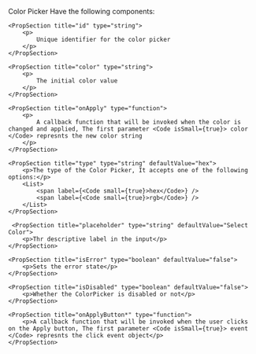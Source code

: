 
<PackageInstallGuide packageName="@wpmudev/sui-color-picker" />

<Section title="Props" border={true}>
	<p>Color Picker Have the following components:</p>

	<PropSection title="id" type="string">
		<p>
			Unique identifier for the color picker
		</p>
    </PropSection>

	<PropSection title="color" type="string">
		<p>
			The initial color value
		</p>
    </PropSection>

    <PropSection title="onApply" type="function">
    	<p>
    		A callback function that will be invoked when the color is changed and applied, The first parameter <Code isSmall={true}> color </Code> represnts the new color string
    	</p>
    </PropSection>

    <PropSection title="type" type="string" defaultValue="hex">
    	<p>The type of the Color Picker, It accepts one of the following options:</p>
    	<List>
    		<span label={<Code small={true}>hex</Code>} />
    		<span label={<Code small={true}>rgb</Code>} />
    	</List>
    </PropSection>

	 <PropSection title="placeholder" type="string" defaultValue="Select Color">
    	<p>Thr descriptive label in the input</p>
    </PropSection>

	<PropSection title="isError" type="boolean" defaultValue="false">
    	<p>Sets the error state</p>
    </PropSection>

	<PropSection title="isDisabled" type="boolean" defaultValue="false">
    	<p>Whether the ColorPicker is disabled or not</p>
    </PropSection>

    <PropSection title="onApplyButton*" type="function">
    	<p>A callback function that will be invoked when the user clicks on the Apply button, The first parameter <Code isSmall={true}> event </Code> represnts the click event object</p>
    </PropSection>

</Section>

